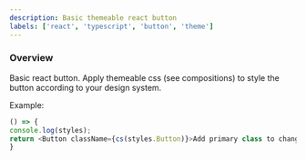 ```yaml
---
description: Basic themeable react button
labels: ['react', 'typescript', 'button', 'theme']
---
```


### Overview

Basic react button. Apply themeable css (see compositions) to style the button according to your design system.

Example:

```js live
() => {
console.log(styles);
return <Button className={cs(styles.Button)}>Add primary class to change how the themed button looks</Button>
}

```

